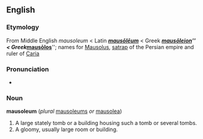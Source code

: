== English ==
=== Etymology ===
From Middle English ''mausoleum'' < Latin '''''[[mausōlēum]]''''' < Greek '''''[[mausōleion]]''''' < Greek '''''[[mausōlos]]'''''; names for [[w:Mausolus|Mausolus]], [[satrap]] of the Persian empire and ruler of [[Caria]]

=== Pronunciation ===
*{{AHD|/mô'sə-lē'əm/}}

=== Noun ===
'''mausoleum''' (''plural'' [[mausoleums]] ''or'' [[mausolea]])
#A large stately tomb or a building housing such a tomb or several tombs.
#A gloomy, usually large room or building.